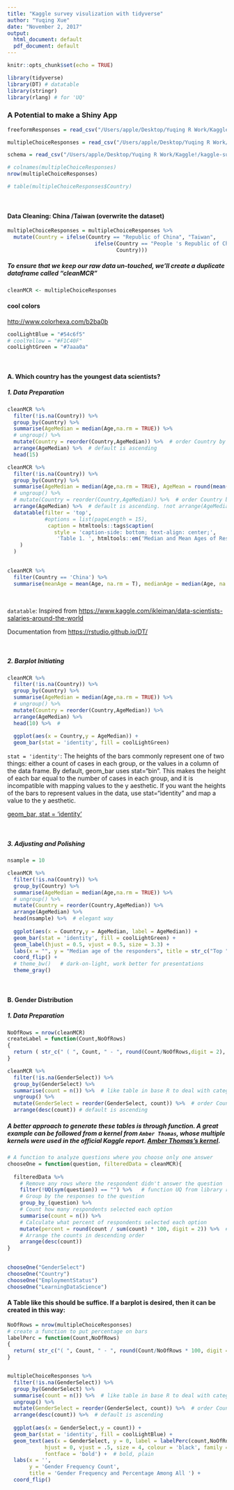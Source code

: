 ```yaml
---
title: "Kaggle survey visulization with tidyverse"
author: "Yuqing Xue"
date: "November 2, 2017"
output:
  html_document: default
  pdf_document: default
---
```


```r
knitr::opts_chunk$set(echo = TRUE)
```

```r
library(tidyverse)
library(DT) # datatable
library(stringr)
library(rlang) # for 'UQ'
```

### A Potential to make a Shiny App


```r
freeformResponses = read_csv("/Users/apple/Desktop/Yuqing R Work/Kaggle!/kaggle-survey-2017/freeformResponses.csv")

multipleChoiceResponses = read_csv("/Users/apple/Desktop/Yuqing R Work/Kaggle!/kaggle-survey-2017/multipleChoiceResponses.csv")

schema = read_csv("/Users/apple/Desktop/Yuqing R Work/Kaggle!/kaggle-survey-2017/schema.csv")
```

```r
# colnames(multipleChoiceResponses)
nrow(multipleChoiceResponses)

```

```r
# table(multipleChoiceResponses$Country)
```

<br>



#### Data Cleaning: China /Taiwan (overwrite the dataset)
```r
multipleChoiceResponses = multipleChoiceResponses %>%
  mutate(Country = ifelse(Country == "Republic of China", "Taiwan", 
                            ifelse(Country == "People 's Republic of China", "China",
                                   Country)))
```

##### To ensure that we keep our raw data un-touched, we'll create a duplicate dataframe called "cleanMCR"

```r
cleanMCR <- multipleChoiceResponses
```
#### cool colors 

<http://www.colorhexa.com/b2ba0b>
```r
coolLightBlue = "#54c6f5"
# coolYellow = "#F1C40F" 
coolLightGreen = "#7aaa0a"
```

<br>

####  A. Which country has the youngest data scientists? 
##### 1. Data Preparation

```r
cleanMCR %>%
  filter(!is.na(Country)) %>%  
  group_by(Country) %>%
  summarise(AgeMedian = median(Age,na.rm = TRUE)) %>%
  # ungroup() %>%
  mutate(Country = reorder(Country,AgeMedian)) %>%  # order Country by AgeMedian
  arrange(AgeMedian) %>%  # default is ascending
  head(15) 
```

```r
cleanMCR %>%
  filter(!is.na(Country)) %>%  
  group_by(Country) %>%
  summarise(AgeMedian = median(Age,na.rm = TRUE), AgeMean = round(mean(Age, na.rm = TRUE), digit = 1)) %>%
  # ungroup() %>%
  # mutate(Country = reorder(Country,AgeMedian)) %>%  # order Country by AgeMedian
  arrange(AgeMedian) %>%  # default is ascending. !not arrange(AgeMedian, AgeMean)
  datatable(filter = 'top', 
            #options = list(pageLength = 15),
             caption = htmltools::tags$caption(
               style = 'caption-side: bottom; text-align: center;',
                'Table 1. ', htmltools::em('Median and Mean Ages of Respondents by Country.')
    )
  )
  
```


```r
cleanMCR %>% 
  filter(Country == 'China') %>%
  summarise(meanAge = mean(Age, na.rm = T), medianAge = median(Age, na.rm = T))
```


<br>

`datatable`: Inspired from <https://www.kaggle.com/ikleiman/data-scientists-salaries-around-the-world> 

Documentation from <https://rstudio.github.io/DT/>

<br>

##### 2. Barplot Initiating


```r
cleanMCR %>%
  filter(!is.na(Country)) %>%
  group_by(Country) %>%
  summarise(AgeMedian = median(Age,na.rm = TRUE)) %>%
  # ungroup() %>%
  mutate(Country = reorder(Country,AgeMedian)) %>%
  arrange(AgeMedian) %>%
  head(10) %>%  # 
  
  ggplot(aes(x = Country,y = AgeMedian)) +
  geom_bar(stat = 'identity', fill = coolLightGreen) 
```

`stat = 'identity'`: The heights of the bars commonly represent one of two things: either a count of cases in each group, or the values in a column of the data frame. By default, geom_bar uses stat="bin". This makes the height of each bar equal to the number of cases in each group, and it is incompatible with mapping values to the y aesthetic. If you want the heights of the bars to represent values in the data, use stat="identity" and map a value to the y aesthetic.

[geom_bar, stat = 'identity'](https://www.rdocumentation.org/packages/ggplot2/versions/1.0.1/topics/geom_bar)



<br>

##### 3. Adjusting and Polishing 

```r
nsample = 10

cleanMCR %>%
  filter(!is.na(Country)) %>%
  group_by(Country) %>%
  summarise(AgeMedian = median(Age,na.rm = TRUE)) %>%
  # ungroup() %>%
  mutate(Country = reorder(Country,AgeMedian)) %>%
  arrange(AgeMedian) %>%
  head(nsample) %>%  # elegant way
  
  ggplot(aes(x = Country,y = AgeMedian, label = AgeMedian)) +
  geom_bar(stat = 'identity', fill = coolLightGreen) +
  geom_label(hjust = 0.5, vjust = 0.5, size = 3.3) + 
  labs(x = "", y = "Median age of the responders", title = str_c("Top ", nsample, " ", "Country With the Youngest Data Scientist Talent" )) + 
  coord_flip() + 
  # theme_bw()   # dark-on-light, work better for presentations
  theme_gray()
```


<br>

####  B. Gender Distribution
##### 1. Data Preparation

```r
NoOfRows = nrow(cleanMCR)
createLabel = function(Count,NoOfRows)
{
  return ( str_c(" ( ", Count, " - ", round(Count/NoOfRows,digit = 2), " %)"  ) )
}

cleanMCR %>%
  filter(!is.na(GenderSelect)) %>%  
  group_by(GenderSelect) %>%
  summarise(count = n()) %>%  # like table in base R to deal with categorical data
  ungroup() %>%
  mutate(GenderSelect = reorder(GenderSelect, count)) %>%  # order Country by AgeMedian
  arrange(desc(count)) # default is ascending
```

##### A better approach to generate these tables is through function. A great example can be followed from a kernel from `Amber Thomas`, whose multiple kernels were used in the official Kaggle report. [Amber Thomas's kernel](https://www.kaggle.com/amberthomas/kaggle-2017-survey-results).

```r
# A function to analyze questions where you choose only one answer
chooseOne = function(question, filteredData = cleanMCR){
  
  filteredData %>% 
    # Remove any rows where the respondent didn't answer the question
    filter(!UQ(sym(question)) == "") %>%   # function UQ from library rlang
    # Group by the responses to the question
    group_by_(question) %>% 
    # Count how many respondents selected each option
    summarise(count = n()) %>% 
    # Calculate what percent of respondents selected each option
    mutate(percent = round(count / sum(count) * 100, digit = 2)) %>%  # add digit
    # Arrange the counts in descending order
    arrange(desc(count))
}
  
```

```r
chooseOne("GenderSelect")
chooseOne("Country")
chooseOne("EmploymentStatus")
chooseOne("LearningDataScience")
```



#### A Table like this should be suffice. If a barplot is desired, then it can be created in this way:

```r
NoOfRows = nrow(multipleChoiceResponses)
# create a function to put percentage on bars
labelPerc = function(Count,NoOfRows)
{
  return( str_c("( ", Count, " - ", round(Count/NoOfRows * 100, digit = 2), "%)"  ) )
}


multipleChoiceResponses %>%
  filter(!is.na(GenderSelect)) %>%  
  group_by(GenderSelect) %>%
  summarise(count = n()) %>%  # like table in base R to deal with categorical data
  ungroup() %>%
  mutate(GenderSelect = reorder(GenderSelect, count)) %>%  # order Country by AgeMedian
  arrange(desc(count)) %>%  # default is ascending
  
  ggplot(aes(x = GenderSelect,y = count)) +
  geom_bar(stat = 'identity', fill = coolLightBlue) +
  geom_text(aes(x = GenderSelect, y = 0, label = labelPerc(count,NoOfRows) ),
            hjust = 0, vjust = .5, size = 4, colour = 'black', family = "sans",
            fontface = 'bold') +  # bold, plain
  labs(x = '', 
       y = 'Gender Frequency Count', 
       title = 'Gender Frequency and Percentage Among All ') +
  coord_flip() 
```





